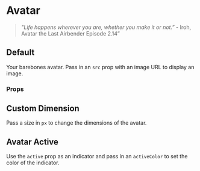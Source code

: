 

<Meta title="Avatar" component={Avatar} />

# Avatar

> _"Life happens wherever you are, whether you make it or not.”_ - Iroh, Avatar the Last Airbender Episode 2.14”

## Default

Your barebones avatar. Pass in an `src` prop with an image URL to display an image.

<Canvas>
  <Story name="Blank">
    <Avatar />
  </Story>
  <Story name="With Image">
    <Avatar src={faker.image.avatar()} />
  </Story>
</Canvas>

### Props

<ArgsTable of={Avatar} />

## Custom Dimension

Pass a size in `px` to change the dimensions of the avatar.

<Canvas>
  <Story name="Custom Dimension">
    <Avatar src={faker.image.avatar()} size="100px" />
  </Story>
</Canvas>

## Avatar Active

Use the `active` prop as an indicator and pass in an `activeColor` to set the color
of the indicator.

<Canvas>
  <Story name="Default Active Avatar">
    <Avatar src={faker.image.avatar()} isActive />
  </Story>
  <Story name="Active Avatar Color">
    <Avatar src={faker.image.avatar()} isActive activeColor="#00ff00" />
  </Story>
</Canvas>
